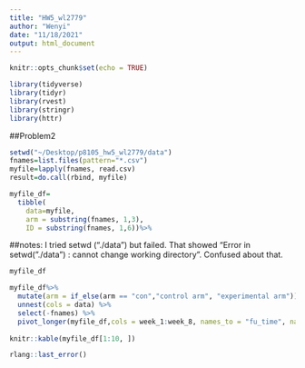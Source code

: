 ```yaml
---
title: "HW5_wl2779"
author: "Wenyi"
date: "11/18/2021"
output: html_document
---
```


```r
knitr::opts_chunk$set(echo = TRUE)
```

```r
library(tidyverse)
library(tidyr)
library(rvest)
library(stringr)
library(httr)
```

##Problem2

```r
setwd("~/Desktop/p8105_hw5_wl2779/data")
fnames=list.files(pattern="*.csv")
myfile=lapply(fnames, read.csv)
result=do.call(rbind, myfile)

myfile_df=
  tibble(
    data=myfile,
    arm = substring(fnames, 1,3),
    ID = substring(fnames, 1,6))%>%
```

##notes:
I tried setwd ("./data") but failed. That showed "Error in setwd("./data") : cannot change working directory". Confused about that.


```r
myfile_df
```



```r
myfile_df%>%
  mutate(arm = if_else(arm == "con","control arm", "experimental arm")) %>%
  unnest(cols = data) %>%
  select(-fnames) %>%
  pivot_longer(myfile_df,cols = week_1:week_8, names_to = "fu_time", names_prefix = "week_", values_to = "value")
  
knitr::kable(myfile_df[1:10, ])
```
```r
rlang::last_error()
```









